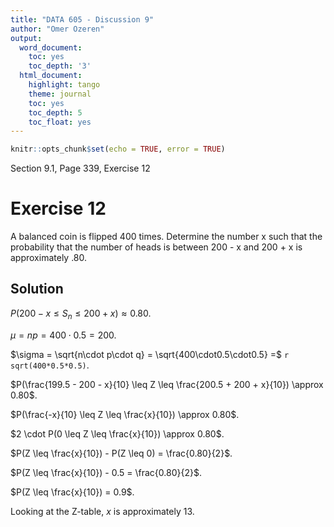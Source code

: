 ```yaml
---
title: "DATA 605 - Discussion 9"
author: "Omer Ozeren"
output:
  word_document:
    toc: yes
    toc_depth: '3'
  html_document:
    highlight: tango
    theme: journal
    toc: yes
    toc_depth: 5
    toc_float: yes
---
```

```r
knitr::opts_chunk$set(echo = TRUE, error = TRUE)
```

Section 9.1, Page 339, Exercise 12

# Exercise 12
A balanced coin is flipped 400 times. Determine the number x such that the probability that the number of heads is between 200 - x and 200 + x is approximately .80.

## Solution
$P(200 - x \leq S_n \leq 200 + x) \approx 0.80$.

$\mu = np = 400\cdot0.5 = 200$.

$\sigma = \sqrt{n\cdot p\cdot q} = \sqrt{400\cdot0.5\cdot0.5} =$ `r sqrt(400*0.5*0.5)`.

$P(\frac{199.5 - 200 - x}{10} \leq Z \leq \frac{200.5 + 200 + x}{10}) \approx 0.80$.

$P(\frac{-x}{10} \leq Z \leq \frac{x}{10}) \approx 0.80$.

$2 \cdot P(0 \leq Z \leq \frac{x}{10}) \approx 0.80$.

$P(Z \leq \frac{x}{10}) - P(Z \leq 0) = \frac{0.80}{2}$.

$P(Z \leq \frac{x}{10}) - 0.5 = \frac{0.80}{2}$.

$P(Z \leq \frac{x}{10}) = 0.9$.

Looking at the Z-table, $x$ is approximately 13.
